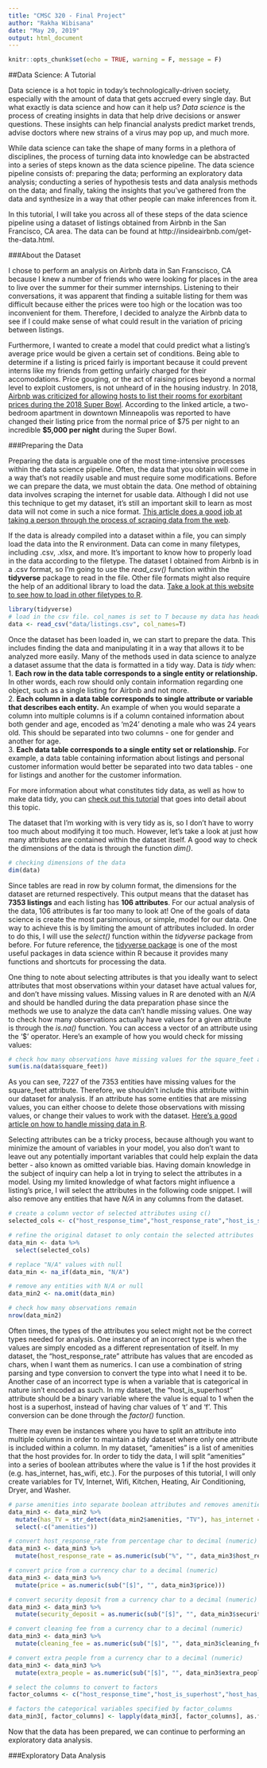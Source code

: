 ---
title: "CMSC 320 - Final Project"
author: "Rakha Wibisana"
date: "May 20, 2019"
output: html_document
---

```{r setup, include=FALSE}
knitr::opts_chunk$set(echo = TRUE, warning = F, message = F)
```

##Data Science: A Tutorial  
  
Data science is a hot topic in today's technologically-driven society, especially with the amount of data that gets accrued every single day. But what exactly is data science and how can it help us? _Data science_ is the process of creating insights in data that help drive decisions or answer questions. These insights can help financial analysts predict market trends, advise doctors where new strains of a virus may pop up, and much more.  
  
While data science can take the shape of many forms in a plethora of disciplines, the process of turning data into knowledge can be abstracted into a series of steps known as the data science pipeline. The data science pipeline consists of: preparing the data; performing an exploratory data analysis; conducting a series of hypothesis tests and data analysis methods on the data; and finally, taking the insights that you've gathered from the data and synthesize in a way that other people can make inferences from it.  
  
In this tutorial, I will take you across all of these steps of the data science pipeline using a dataset of listings obtained from Airbnb in the San Francisco, CA area. The data can be found at http://insideairbnb.com/get-the-data.html.  
  
###About the Dataset  
  
I chose to perform an analysis on Airbnb data in San Franscisco, CA because I knew a number of friends who were looking for places in the area to live over the summer for their summer internships. Listening to their conversations, it was apparent that finding a suitable listing for them was difficult because either the prices were too high or the location was too inconvenient for them. Therefore, I decided to analyze the Airbnb data to see if I could make sense of what could result in the variation of pricing between listings.  
  
Furthermore, I wanted to create a model that could predict what a listing's average price would be given a certain set of conditions. Being able to determine if a listing is priced fairly is important because it could prevent interns like my friends from getting unfairly charged for their accomodations. Price gouging, or the act of raising prices beyond a normal level to exploit customers, is not unheard of in the housing industry. In 2018, [Airbnb was criticized for allowing hosts to list their rooms for exorbitant prices during the 2018 Super Bowl](http://insideairbnb.com/get-the-data.html). According to the linked article, a two-bedroom apartment in downtown Minneapolis was reported to have changed their listing price from the normal price of $75 per night to an incredible **\$5,000 per night** during the Super Bowl.  
  
###Preparing the Data  
  
Preparing the data is arguable one of the most time-intensive processes within the data science pipeline. Often, the data that you obtain will come in a way that's not readily usable and must require some modifications. Before we can prepare the data, we must obtain the data. One method of obtaining data involves scraping the internet for usable data. Although I did not use this technique to get my dataset, it's still an important skill to learn as most data will not come in such a nice format. [This article does a good job at taking a person through the process of scraping data from the web](https://medium.freecodecamp.org/an-introduction-to-web-scraping-using-r-40284110c848).  
  
If the data is already compiled into a dataset within a file, you can simply load the data into the R environment. Data can come in many filetypes, including .csv, .xlsx, and more. It's important to know how to properly load in the data according to the filetype. The dataset I obtained from Airbnb is in a .csv format, so I'm going to use the _read\_csv()_ function within the **tidyverse** package to read in the file. Other file formats might also require the help of an additional library to load the data. [Take a look at this website to see how to load in other filetypes to R](https://www.statmethods.net/input/importingdata.html).  
  
```{r data_cleaning1}
library(tidyverse)
# load in the csv file. col_names is set to T because my data has headers that should be separated from the observations in the data
data <- read_csv("data/listings.csv", col_names=T)
```  
  
Once the dataset has been loaded in, we can start to prepare the data. This includes finding the data and manipulating it in a way that allows it to be analyzed more easily. Many of the methods used in data science to analyze a dataset assume that the data is formatted in a tidy way. Data is _tidy_ when:  
1. **Each row in the data table corresponds to a single entity or relationship.** In other words, each row should only contain information regarding one object, such as a single listing for Airbnb and not more.  
2. **Each column in a data table corresponds to single attribute or variable that describes each entity.** An example of when you would separate a column into multiple columns is if a column contained information about both gender and age, encoded as 'm24' denoting a male who was 24 years old. This should be separated into two columns - one for gender and another for age.  
3. **Each data table corresponds to a single entity set or relationship.** For example, a data table containing information about listings and personal customer information would better be separated into two data tables - one for listings and another for the customer information.  
  
For more information about what constitutes tidy data, as well as how to make data tidy, you can [check out this tutorial](https://cran.r-project.org/web/packages/tidyr/vignettes/tidy-data.html) that goes into detail about this topic.  
  
The dataset that I'm working with is very tidy as is, so I don't have to worry too much about modifying it too much. However, let's take a look at just how many attributes are contained within the dataset itself. A good way to check the dimensions of the data is through the function _dim()_.  
  
```{r data_cleaning2}
# checking dimensions of the data
dim(data)
```  
  
Since tables are read in row by column format, the dimensions for the dataset are returned respectively. This output means that the dataset has **7353 listings** and each listing has **106 attributes**. For our actual analysis of the data, 106 attributes is far too many to look at! One of the goals of data science is create the most parsimonious, or simple, model for our data. One way to achieve this is by limiting the amount of attributes included. In order to do this, I will use the _select()_ function within the _tidyverse_ package from before. For future reference, the [tidyverse package](https://www.tidyverse.org/) is one of the most useful packages in data science within R because it provides many functions and shortcuts for processing the data.  
  
One thing to note about selecting attributes is that you ideally want to select attributes that most observations within your dataset have actual values for, and don't have missing values. Missing values in R are denoted with an _N/A_ and should be handled during the data preparation phase since the methods we use to analyze the data can't handle missing values. One way to check how many observations actually have values for a given attribute is through the _is.na()_ function. You can access a vector of an attribute using the '$' operator. Here's an example of how you would check for missing values:  
  
```{r data_cleaning3}
# check how many observations have missing values for the square_feet attribute
sum(is.na(data$square_feet))
```  
  
As you can see, 7227 of the 7353 entities have missing values for the square_feet attribute. Therefore, we shouldn't include this attribute within our dataset for analysis. If an attribute has some entities that are missing values, you can either choose to delete those observations with missing values, or change their values to work with the dataset. [Here's a good article on how to handle missing data in R](https://medium.com/coinmonks/dealing-with-missing-data-using-r-3ae428da2d17).  
  
Selecting attributes can be a tricky process, because although you want to minimize the amount of variables in your model, you also don't want to leave out any potentially important variables that could help explain the data better - also known as omitted variable bias. Having domain knowledge in the subject of inquiry can help a lot in trying to select the attributes in a model. Using my limited knowledge of what factors might influence a listing's price, I will select the attributes in the following code snippet. I will also remove any entities that have _N/A_ in any columns from the dataset. 
  
```{r data_cleaning4}
# create a column vector of selected attributes using c()
selected_cols <- c("host_response_time","host_response_rate","host_is_superhost","host_listings_count","host_has_profile_pic","host_identity_verified","neighbourhood_cleansed","property_type", "room_type", "accommodates","bathrooms","bedrooms","beds","bed_type","amenities", "price", "security_deposit","cleaning_fee","guests_included","extra_people","minimum_nights","maximum_nights","availability_30","availability_60","availability_90","availability_365","number_of_reviews","review_scores_rating","review_scores_accuracy","review_scores_cleanliness","review_scores_checkin","review_scores_communication","review_scores_location","review_scores_value","cancellation_policy","reviews_per_month")

# refine the original dataset to only contain the selected attributes
data_min <- data %>%
  select(selected_cols)

# replace "N/A" values with null
data_min <- na_if(data_min, "N/A")

# remove any entities with N/A or null
data_min2 <- na.omit(data_min)

# check how many observations remain
nrow(data_min2)
```  
  
Often times, the types of the attributes you select might not be the correct types needed for analysis. One instance of an incorrect type is when the values are simply encoded as a different representation of itself. In my dataset, the "host_response_rate" attribute has values that are encoded as chars, when I want them as numerics. I can use a combination of string parsing and type conversion to convert the type into what I need it to be. Another case of an incorrect type is when a variable that is categorical in nature isn't encoded as such. In my dataset, the "host_is_superhost" attribute should be a binary variable where the value is equal to 1 when the host is a superhost, instead of having char values of 't' and 'f'. This conversion can be done through the _factor()_ function.  
  
There may even be instances where you have to split an attribute into multiple columns in order to maintain a tidy dataset where only one attribute is included within a column. In my dataset, "amenities" is a list of amenities that the host provides for. In order to tidy the data, I will split "amenities" into a series of boolean attributes where the value is 1 if the host provides it (e.g. has_internet, has_wifi, etc.). For the purposes of this tutorial, I will only create variables for TV, Internet, Wifi, Kitchen, Heating, Air Conditioning, Dryer, and Washer.  
  
```{r data_cleaning5}
# parse amenities into separate boolean attributes and removes amenities
data_min3 <- data_min2 %>%
  mutate(has_TV = str_detect(data_min2$amenities, "TV"), has_internet = str_detect(data_min2$amenities, "Internet"), has_wifi = str_detect(data_min2$amenities, "Wifi"), has_kitchen = str_detect(data_min2$amenities, "Kitchen"), has_heating = str_detect(data_min2$amenities, "Heating"), has_ac = str_detect(data_min2$amenities, "Air conditioning"), has_dryer = str_detect(data_min2$amenities, "Dryer"), has_washer = str_detect(data_min2$amenities, "Washer")) %>%
  select(-c("amenities"))

# convert host_response_rate from percentage char to decimal (numeric)
data_min3 <- data_min3 %>%
  mutate(host_response_rate = as.numeric(sub("%", "", data_min3$host_response_rate))/100)

# convert price from a currency char to a decimal (numeric)
data_min3 <- data_min3 %>%
  mutate(price = as.numeric(sub("[$]", "", data_min3$price)))

# convert security deposit from a currency char to a decimal (numeric)
data_min3 <- data_min3 %>%
  mutate(security_deposit = as.numeric(sub("[$]", "", data_min3$security_deposit)))

# convert cleaning fee from a currency char to a decimal (numeric)
data_min3 <- data_min3 %>%
  mutate(cleaning_fee = as.numeric(sub("[$]", "", data_min3$cleaning_fee)))

# convert extra people from a currency char to a decimal (numeric)
data_min3 <- data_min3 %>%
  mutate(extra_people = as.numeric(sub("[$]", "", data_min3$extra_people)))

# select the columns to convert to factors
factor_columns <- c("host_response_time","host_is_superhost","host_has_profile_pic","host_identity_verified","neighbourhood_cleansed","property_type", "room_type","bed_type", "cancellation_policy")

# factors the categorical variables specified by factor_columns
data_min3[, factor_columns] <- lapply(data_min3[, factor_columns], as.factor)
```  
  
Now that the data has been prepared, we can continue to performing an exploratory data analysis.  
  
###Exploratory Data Analysis  
  
